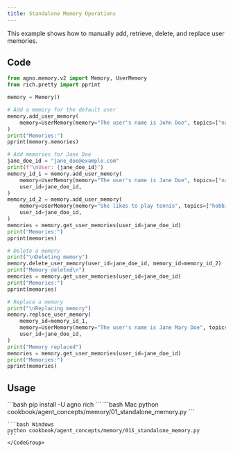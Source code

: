 ```yaml
---
title: Standalone Memory Operations
---
```


This example shows how to manually add, retrieve, delete, and replace user memories.

## Code

```python cookbook/agent_concepts/memory/01_standalone_memory.py
from agno.memory.v2 import Memory, UserMemory
from rich.pretty import pprint

memory = Memory()

# Add a memory for the default user
memory.add_user_memory(
    memory=UserMemory(memory="The user's name is John Doe", topics=["name"]),
)
print("Memories:")
pprint(memory.memories)

# Add memories for Jane Doe
jane_doe_id = "jane_doe@example.com"
print(f"\nUser: {jane_doe_id}")
memory_id_1 = memory.add_user_memory(
    memory=UserMemory(memory="The user's name is Jane Doe", topics=["name"]),
    user_id=jane_doe_id,
)
memory_id_2 = memory.add_user_memory(
    memory=UserMemory(memory="She likes to play tennis", topics=["hobbies"]),
    user_id=jane_doe_id,
)
memories = memory.get_user_memories(user_id=jane_doe_id)
print("Memories:")
pprint(memories)

# Delete a memory
print("\nDeleting memory")
memory.delete_user_memory(user_id=jane_doe_id, memory_id=memory_id_2)
print("Memory deleted\n")
memories = memory.get_user_memories(user_id=jane_doe_id)
print("Memories:")
pprint(memories)

# Replace a memory
print("\nReplacing memory")
memory.replace_user_memory(
    memory_id=memory_id_1,
    memory=UserMemory(memory="The user's name is Jane Mary Doe", topics=["name"]),
    user_id=jane_doe_id,
)
print("Memory replaced")
memories = memory.get_user_memories(user_id=jane_doe_id)
print("Memories:")
pprint(memories)
```

## Usage

<Steps>
  <Snippet file="create-venv-step.mdx" />

  <Step title="Install libraries">
    ```bash
    pip install -U agno rich
    ```
  </Step>

  <Step title="Run Example">
    <CodeGroup>
    ```bash Mac
    python cookbook/agent_concepts/memory/01_standalone_memory.py
    ```

    ```bash Windows
    python cookbook/agent_concepts/memory/01s̄_standalone_memory.py
    ```
    </CodeGroup>
  </Step>
</Steps> 